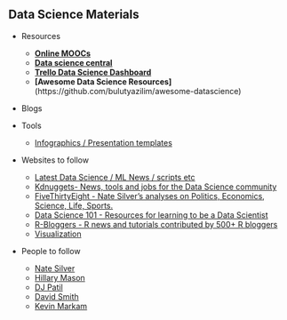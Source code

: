 
## Data Science Materials

 * Resources
    + **[Online MOOCs](http://www.quora.com/What-are-the-best-data-science-MOOCs/answer/Thia-Kai-Xin)**
    + **[Data science central](http://www.datasciencecentral.com/profiles/blogs/huge-trello-list-of-great-data-science-resources)**
    + **[Trello Data Science Dashboard](https://trello.com/b/rbpEfMld/data-science)**
    + **[Awesome Data Science Resources]**(https://github.com/bulutyazilim/awesome-datascience)
 
 
 * Blogs
  
 * Tools
    + [Infographics / Presentation templates](www.piktochart.com)
    
    
 * Websites to follow
    + [Latest Data Science / ML News / scripts etc](http://www.datatau.com/)
    + [Kdnuggets- News, tools and jobs for the Data Science community](http://www.kdnuggets.com/)
    + [FiveThirtyEight - Nate Silver's analyses on Politics, Economics, Science, Life, Sports.](http://fivethirtyeight.com/)
    + [Data Science 101 - Resources for learning to be a Data Scientist](http://101.datascience.community/)
    + [R-Bloggers - R news and tutorials contributed by 500+ R bloggers](http://www.r-bloggers.com/)
    + [Visualization](www.flowingdata.com)
   
 * People to follow
    + [Nate Silver](https://twitter.com/NateSilver538)
    + [Hillary Mason](https://twitter.com/hmason)
    + [DJ Patil](https://twitter.com/dpatil)
    + [David Smith](https://twitter.com/revodavid)
    + [Kevin Markam](https://github.com/justmarkham/DAT3/blob/master/resources.md)
    
    
 